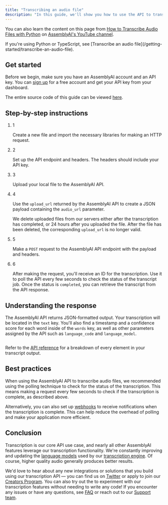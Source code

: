 ```yaml
---
title: "Transcribing an audio file"
description: "In this guide, we'll show you how to use the API to transcribe your audio files."
---
```


You can also learn the content on this page from [How to Transcribe Audio Files with Python](https://www.youtube.com/watch?v=rTWM5WuPhlQ) on [AssemblyAI's YouTube channel](https://www.youtube.com/@AssemblyAI).

<Check>
  If you're using Python or TypeScript, see [Transcribe an audio file](/getting-started/transcribe-an-audio-file).
</Check>

## Get started[​](#get-started "Direct link to Get started")

Before we begin, make sure you have an AssemblyAI account and an API key. You can [sign up](https://assemblyai.com/dashboard/signup) for a free account and get your API key from your dashboard.

The entire source code of this guide can be viewed [here](https://github.com/AssemblyAI-Community/docs-snippets/tree/main/transcribing).

## Step-by-step instructions[​](#step-by-step-instructions "Direct link to Step-by-step instructions")

1. 1

   Create a new file and import the necessary libraries for making an HTTP request.

2. 2

   Set up the API endpoint and headers. The headers should include your API key.

3. 3

   Upload your local file to the AssemblyAI API.

4. 4

   Use the `upload_url` returned by the AssemblyAI API to create a JSON payload containing the `audio_url` parameter.

   We delete uploaded files from our servers either after the transcription has completed, or 24 hours after you uploaded the file. After the file has been deleted, the corresponding `upload_url` is no longer valid.

5. 5

   Make a `POST` request to the AssemblyAI API endpoint with the payload and headers.

6. 6

   After making the request, you'll receive an ID for the transcription. Use it to poll the API every few seconds to check the status of the transcript job. Once the status is `completed`, you can retrieve the transcript from the API response.

## Understanding the response[​](#understanding-the-response "Direct link to Understanding the response")

The AssemblyAI API returns JSON-formatted output. Your transcription will be located in the `text` key. You'll also find a timestamp and a confidence score for each word inside of the `words` key, as well as other parameters assigned by the API such as `language_code` and `language_model`.

```
```

Refer to the [API reference](https://assemblyai.com/docs/api-reference/transcripts/get#response) for a breakdown of every element in your transcript output.

## Best practices[​](#best-practices "Direct link to Best practices")

When using the AssemblyAI API to transcribe audio files, we recommended using the polling technique to check for the status of the transcription. This means making a request every few seconds to check if the transcription is complete, as described above.

Alternatively, you can also set up [webhooks](/getting-started/webhooks) to receive notifications when the transcription is complete. This can help reduce the overhead of polling and make your application more efficient.

## Conclusion[​](#conclusion "Direct link to Conclusion")

Transcription is our core API use case, and nearly all other AssemblyAI features leverage our transcription functionality. We're constantly improving and updating the [language models](https://www.assemblyai.com/blog/releasing-our-new-v9-transcription-model-11-better-accuracy/) used by our [transcription engine](https://www.assemblyai.com/blog/conformer-2/). Of course, higher quality audio generally produces better results.

We'd love to hear about any new integrations or solutions that you build using our transcription API — you can find us on [Twitter](https://twitter.com/AssemblyAI) or apply to join our [Creators Program](https://www.assemblyai.com/blog/introducing-assemblyai-creators-program/). You can also try out the to experiment with our transcription features without needing to write any code! If you encounter any issues or have any questions, see [FAQ](/concepts/faq) or reach out to our [Support team](https://www.assemblyai.com/contact/support).

